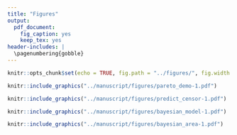 ```yaml
---
title: "Figures"
output:
  pdf_document:
    fig_caption: yes
    keep_tex: yes
header-includes: |
  \pagenumbering{gobble}
---
```


```r
knitr::opts_chunk$set(echo = TRUE, fig.path = "../figures/", fig.width = 5, fig.height = 6, dev = c("pdf"))
```

\pagebreak

```r
knitr::include_graphics("../manuscript/figures/pareto_demo-1.pdf")
```

```r
knitr::include_graphics("../manuscript/figures/predict_censor-1.pdf")
```

```r
knitr::include_graphics("../manuscript/figures/bayesian_model-1.pdf")
```

```r
knitr::include_graphics("../manuscript/figures/bayesian_area-1.pdf")
```